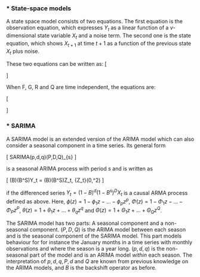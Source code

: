 
### * State-space models
A state space model consists of two equations. The first equation is the observation equation, which expresses $Y_t$ as a linear function of a $v$-dimensional state variable $X_t$ and a noise term. The second one is the state equation, which shows $X_{t+1}$ at time $t+1$ as a function of the previous state $X_t$ plus noise.

These two equations can be written as:
\[
\begin{aligned}
Y_t &= G_t\textbf{X}_t + W_t \hspace{14mm} \{\textbf{W}_t\} &\sim \text{WN}\left(\textbf{0},\{R_t\}\right) \\
\mathbf{X}_{t+1} &= F_t\mathbf{X}_t + \mathbf{V}_{t} \hspace{15mm} \{\textbf{V}_t\} &\sim \text{WN}\left(\textbf{0},\{Q_t\}\right)
\end{aligned}
\]

When F, G, R and Q are time independent, the equations are:

\[
\begin{aligned}
Y_t &= G\textbf{X}_t + W_t \hspace{14mm} \{W_t\} &\sim 
\text{WN}\left(\textbf{0},R\right) \\
\mathbf{X}_{t+1} &= F\mathbf{X}_t + \mathbf{V}_{t} \hspace{15mm} \{\mathbf{V}_t\} &\sim \text{WN}\left(\textbf{0},Q\right)
\end{aligned}
\]

### * SARIMA

A SARIMA model is an extended version of the ARIMA model which can also consider a seasonal component in a time series. 
Its general form 

\[
SARIMA(p,d,q)\times(P,D,Q)_{s}
\]

is a seasonal ARIMA process with period $s$ and is written as  

\[
\phi(B)\Phi\left(B^S\right)Y_t = \theta(B)\Theta\left(B^S\right)Z_t, \hspace{7mm}   \{Z_t\}\sim \text{WN}(0,\sigma^2)
\]

if the differenced series $Y_t = (1-B)^d(1-B^s)^D X_t$ is a causal ARMA process defined as above.
Here,
$\phi(z)=1-\phi_1z-...-\phi_pz^p$, $\Phi(z)=1-\Phi_1z-...-\Phi_Pz^P$,
$\theta(z)=1+\theta_1z+...+\theta_qz^q$ and $\Theta(z)=1+\Theta_1z+...+\Theta_Qz^Q$.

The SARIMA model has two parts: A seasonal component and a non-seasonal component.
$(P,D,Q)$ is the ARIMA model between each season and is the seasonal component of the SARIMA model. This part models behaviour for for instance the January months in a time series with monthly observations and where the season is a year long. $(p,d,q)$ is the non-seasonal part of the model and is an ARIMA model _within_ each season.
The interpretation of $p,d,q,P,d$ and $Q$ are known from previous knowledge on the ARIMA models, and $B$ is the backshift operator as before.


## 